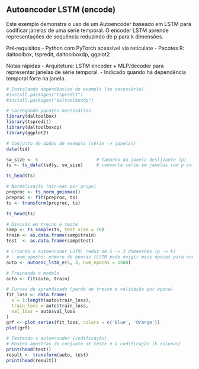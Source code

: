 ## Autoencoder LSTM (encode)

Este exemplo demonstra o uso de um Autoencoder baseado em LSTM para codificar janelas de uma série temporal. O encoder LSTM aprende representações de sequência reduzindo de p para k dimensões.

Pré‑requisitos
- Python com PyTorch acessível via reticulate
- Pacotes R: daltoolbox, tspredit, daltoolboxdp, ggplot2

Notas rápidas
- Arquitetura: LSTM encoder + MLP/decoder para representar janelas de série temporal.
- Indicado quando há dependência temporal forte na janela.

```r
# Instalando dependências do exemplo (se necessário)
#install.packages("tspredit")
#install.packages("daltoolboxdp")
```

```r
# Carregando pacotes necessários
library(daltoolbox)
library(tspredit)
library(daltoolboxdp)
library(ggplot2)
```

```r
# Conjunto de dados de exemplo (série -> janelas)
data(tsd)

sw_size <- 5                      # tamanho da janela deslizante (p)
ts <- ts_data(tsd$y, sw_size)     # converte série em janelas com p colunas

ts_head(ts)
```

```r
# Normalização (min-max por grupo)
preproc <- ts_norm_gminmax()
preproc <- fit(preproc, ts)
ts <- transform(preproc, ts)

ts_head(ts)
```

```r
# Divisão em treino e teste
samp <- ts_sample(ts, test_size = 10)
train <- as.data.frame(samp$train)
test  <- as.data.frame(samp$test)
```

```r
# Criando o autoencoder LSTM: reduz de 5 -> 3 dimensões (p -> k)
# - num_epochs: número de épocas (LSTM pode exigir mais épocas para convergir)
auto <- autoenc_lstm_e(5, 3, num_epochs = 1500)

# Treinando o modelo
auto <- fit(auto, train)
```

```r
# Curvas de aprendizado (perda de treino e validação por época)
fit_loss <- data.frame(
  x = 1:length(auto$train_loss),
  train_loss = auto$train_loss,
  val_loss = auto$val_loss
)
grf <- plot_series(fit_loss, colors = c('Blue', 'Orange'))
plot(grf)
```

```r
# Testando o autoencoder (codificação)
# Mostra amostras do conjunto de teste e a codificação (k colunas)
print(head(test))
result <- transform(auto, test)
print(head(result))
```

